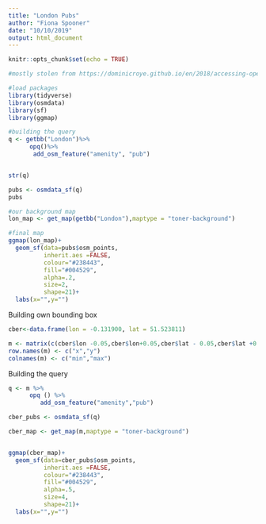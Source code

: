 ```yaml
---
title: "London Pubs"
author: "Fiona Spooner"
date: "10/10/2019"
output: html_document
---
```


```r
knitr::opts_chunk$set(echo = TRUE)
```

```r
#mostly stolen from https://dominicroye.github.io/en/2018/accessing-openstreetmap-data-with-r/

#load packages
library(tidyverse)
library(osmdata)
library(sf)
library(ggmap)


```

```r

#building the query
q <- getbb("London")%>%
      opq()%>%
       add_osm_feature("amenity", "pub")


str(q)

```


```r

pubs <- osmdata_sf(q)
pubs

```

```r
#our background map
lon_map <- get_map(getbb("London"),maptype = "toner-background")

#final map
ggmap(lon_map)+
  geom_sf(data=pubs$osm_points,
          inherit.aes =FALSE,
          colour="#238443",
          fill="#004529",
          alpha=.2,
          size=2,
          shape=21)+
  labs(x="",y="")


```


Building own bounding box

```r

cber<-data.frame(lon = -0.131900, lat = 51.523811)

m <- matrix(c(cber$lon -0.05,cber$lon+0.05,cber$lat - 0.05,cber$lat +0.05),ncol=2,byrow=TRUE)
row.names(m) <- c("x","y")
colnames(m) <- c("min","max")
```

Building the query

```r
q <- m %>% 
      opq () %>%
         add_osm_feature("amenity","pub")

cber_pubs <- osmdata_sf(q)

```


```r
cber_map <- get_map(m,maptype = "toner-background")


ggmap(cber_map)+
  geom_sf(data=cber_pubs$osm_points,
          inherit.aes =FALSE,
          colour="#238443",
          fill="#004529",
          alpha=.5,
          size=4,
          shape=21)+
  labs(x="",y="")
```
